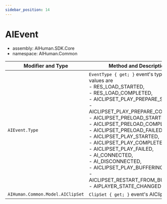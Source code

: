 ```yaml
---
sidebar_position: 14
---
```


# AIEvent

- assembly: AIHuman.SDK.Core  
- namespace: AIHuman.Common  

| Modifier and Type | Method and Description |
| ----------------- | ---------------------- |
| `AIEvent.Type`   |  `EventType { get; }` event's type. The values are <br/>- RES_LOAD_STARTED, <br/>- RES_LOAD_COMPLETED, <br/>- AICLIPSET_PLAY_PREPARE_STARTED, <br/>- AICLIPSET_PLAY_PREPARE_COMPLETED, <br/>- AICLIPSET_PRELOAD_STARTED, <br/>- AICLIPSET_PRELOAD_COMPLETED, <br/>- AICLIPSET_PRELOAD_FAILED, <br/>- AICLIPSET_PLAY_STARTED, <br/>- AICLIPSET_PLAY_COMPLETED, <br/>- AICLIPSET_PLAY_FAILED, <br/>- AI_CONNECTED, <br/>- AI_DISCONNECTED, <br/>- AICLIPSET_PLAY_BUFFERING, <br/>- AICLIPSET_RESTART_FROM_BUFFERING, <br/>- AIPLAYER_STATE_CHANGED |
| `AIHuman.Common.Model.AIClipSet`   |  `ClipSet { get; }` event's AIClipSet  |


